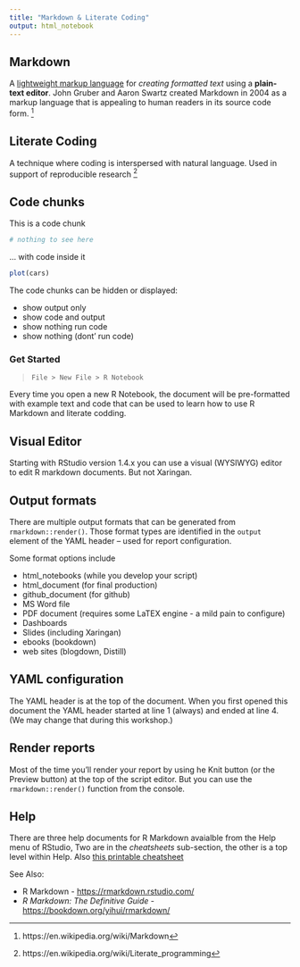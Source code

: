 ```yaml
---
title: "Markdown & Literate Coding"
output: html_notebook
---
```


## Markdown

A [lightweight markup language](https://en.wikipedia.org/wiki/Lightweight_markup_language) for *creating formatted text* using a **plain-text editor**. John Gruber and Aaron Swartz created Markdown in 2004 as a markup language that is appealing to human readers in its source code form. ^[https://en.wikipedia.org/wiki/Markdown]

## Literate Coding

A technique where coding is interspersed with natural language. Used in support of reproducible research ^[https://en.wikipedia.org/wiki/Literate_programming]

## Code chunks

This is a code chunk

```r
# nothing to see here
```

... with code inside it

```r
plot(cars)
```

The code chunks can be hidden or displayed:

-   show output only
-   show code and output
-   show nothing run code
-   show nothing (dont' run code)

### Get Started

> `File > New File > R Notebook`

Every time you open a new R Notebook, the document will be pre-formatted with example text and code that can be used to learn how to use R Markdown and literate codding.

## Visual Editor

Starting with RStudio version 1.4.x you can use a visual (WYSIWYG) editor to edit R markdown documents. But not Xaringan.

## Output formats

There are multiple output formats that can be generated from `rmarkdown::render()`. Those format types are identified in the `output` element of the YAML header -- used for report configuration.

Some format options include

-   html_notebooks (while you develop your script)
-   html_document (for final production)
-   github_document (for github)
-   MS Word file
-   PDF document (requires some LaTEX engine - a mild pain to configure)
-   Dashboards
-   Slides (including Xaringan)
-   ebooks (bookdown)
-   web sites (blogdown, Distill)

## YAML configuration

The YAML header is at the top of the document. When you first opened this document the YAML header started at line 1 (always) and ended at line 4. (We may change that during this workshop.)

## Render reports

Most of the time you'll render your report by using he Knit button (or the Preview button) at the top of the script editor. But you can use the `rmarkdown::render()` function from the console.

## Help

There are three help documents for R Markdown avaialble from the Help menu of RStudio, Two are in the *cheatsheets* sub-section, the other is a top level within Help.  Also [this printable cheatsheet](https://www.rstudio.com/wp-content/uploads/2015/02/rmarkdown-cheatsheet.pdf)

See Also:

-   R Markdown - <https://rmarkdown.rstudio.com/>
-   *R Markdown: The Definitive Guide* - <https://bookdown.org/yihui/rmarkdown/>
